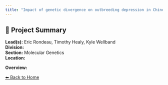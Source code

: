 ```yaml
---
title: "Impact of genetic divergence on outbreeding depression in Chinook Salmon"
---
```


## 🧬 Project Summary

**Lead(s):** Eric Rondeau, Timothy Healy, Kyle Wellband  
**Division:**   
**Section:** Molecular Genetics  
**Location:**   

**Overview:**  


[⬅ Back to Home](../index.qmd)
